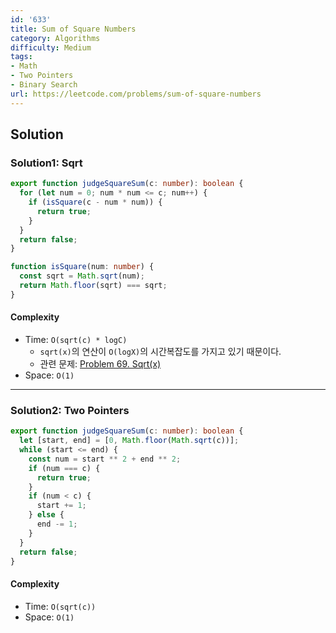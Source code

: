 ```yaml
---
id: '633'
title: Sum of Square Numbers
category: Algorithms
difficulty: Medium
tags:
- Math
- Two Pointers
- Binary Search
url: https://leetcode.com/problems/sum-of-square-numbers
---
```


## Solution

### Solution1: Sqrt

```typescript filename="solution.ts" copy
export function judgeSquareSum(c: number): boolean {
  for (let num = 0; num * num <= c; num++) {
    if (isSquare(c - num * num)) {
      return true;
    }
  }
  return false;
}

function isSquare(num: number) {
  const sqrt = Math.sqrt(num);
  return Math.floor(sqrt) === sqrt;
}
```

#### Complexity

- Time: `O(sqrt(c) * logC)`
  - `sqrt(x)`의 연산이 `O(logX)`의 시간복잡도를 가지고 있기 때문이다.
  - 관련 문제: [Problem 69. Sqrt(x)](https://leetcode.com/problems/sqrtx)
- Space: `O(1)`

---

### Solution2: Two Pointers

```typescript filename="solution.ts" copy
export function judgeSquareSum(c: number): boolean {
  let [start, end] = [0, Math.floor(Math.sqrt(c))];
  while (start <= end) {
    const num = start ** 2 + end ** 2;
    if (num === c) {
      return true;
    }
    if (num < c) {
      start += 1;
    } else {
      end -= 1;
    }
  }
  return false;
}
```

#### Complexity

- Time: `O(sqrt(c))`
- Space: `O(1)`

